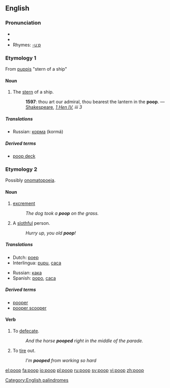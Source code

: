 ==English==

===Pronunciation===
*{{IPA|/puːp/}}
*{{audio|En-ca-poop.ogg|Audio (CA)}}
*Rhymes: [[Rhymes:English:-uːp|-uːp]]

===Etymology 1===
From {{L.}} [[puppis]] "stern of a ship"

====Noun====
{{en-noun|s|-}}

# The [[stern]] of a ship.
#: '''1597''': thou art our admiral, thou bearest the lantern in the '''poop'''. — [[Shakespeare]], ''[http://en.wikisource.org/wiki/The_First_Part_of_King_Henry_the_Fourth 1 Hen IV], iii 3''

=====Translations=====
{{trans-top|stern of a ship}}
{{trans-mid}}
*Russian: [[корма]] (kormá) {{f}}
{{trans-bottom}}

=====Derived terms=====
*[[poop deck]]

===Etymology 2===
Possibly [[onomatopoeia]].

====Noun====
{{en-noun|s|-}}

# [[excrement]]
#:''The dog took a '''poop''' on the grass.''
# A [[slothful]] person.
#:''Hurry up, you old '''poop'''!'' 

=====Translations=====
{{trans-top|excrement}}
*Dutch: [[poep]]
*Interlingua: [[pupu]], [[caca]]
{{trans-mid}}
*Russian: [[кака#Russian|кака]] {{f}}
*Spanish: [[popo]], [[caca]]
{{trans-bottom}}

=====Derived terms=====
* [[pooper]]
* [[pooper scooper]]

====Verb====
{{en-verb}}

# To [[defecate]].
#:''And the horse '''pooped''' right in the middle of the parade.'' 
# To [[tire]] out.
#:''I'm '''pooped''' from working so hard''

[[Category:English palindromes]]

[[el:poop]]
[[fa:poop]]
[[io:poop]]
[[pl:poop]]
[[ru:poop]]
[[sv:poop]]
[[vi:poop]]
[[zh:poop]]